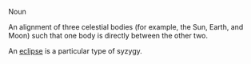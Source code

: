 Noun

An alignment of three celestial bodies (for example, the Sun, Earth, and Moon) such that one body is directly between the other two.

An [[eclipse]] is a particular type of syzygy.